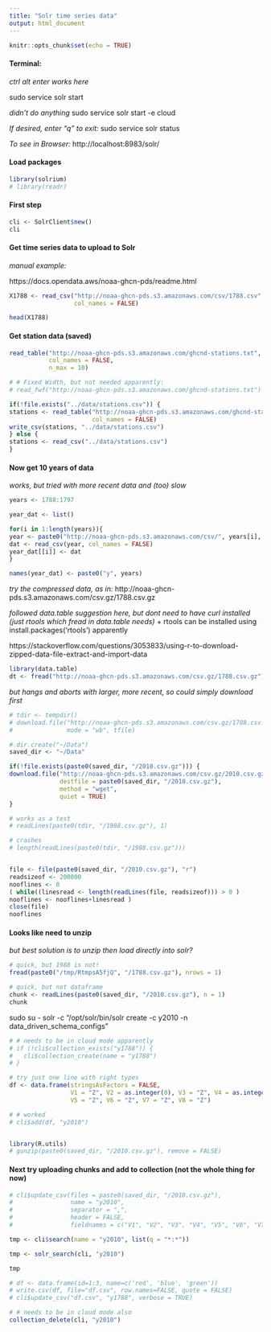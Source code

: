 ```yaml
---
title: "Solr time series data"
output: html_document
---
```


```r
knitr::opts_chunk$set(echo = TRUE)
```


#### Terminal:

*ctrl alt enter works here*

sudo service solr start

*didn't do anything*
sudo service solr start -e cloud

*If desired, enter "q" to exit:*
sudo service solr status

*To see in Browser:*
http://localhost:8983/solr/

#### Load packages

```r
library(solrium)
# library(readr)

```

#### First step

```r
cli <- SolrClient$new()
cli

```

#### Get time series data to upload to Solr

*manual example:*

https://docs.opendata.aws/noaa-ghcn-pds/readme.html


```r

X1788 <- read_csv("http://noaa-ghcn-pds.s3.amazonaws.com/csv/1788.csv", 
                  col_names = FALSE)

head(X1788)

```

#### Get station data (saved)

```r
read_table("http://noaa-ghcn-pds.s3.amazonaws.com/ghcnd-stations.txt", 
           col_names = FALSE,
           n_max = 10)

```


```r
# # Fixed Width, but not needed apparently:
# read_fwf("http://noaa-ghcn-pds.s3.amazonaws.com/ghcnd-stations.txt")

if(!file.exists("../data/stations.csv")) {
stations <- read_table("http://noaa-ghcn-pds.s3.amazonaws.com/ghcnd-stations.txt", 
                       col_names = FALSE)
write_csv(stations, "../data/stations.csv")
} else {
stations <- read_csv("../data/stations.csv")
}

```


#### Now get 10 years of data

*works, but tried with more recent data and (too) slow*
```r

years <- 1788:1797

year_dat <- list()

for(i in 1:length(years)){
year <- paste0("http://noaa-ghcn-pds.s3.amazonaws.com/csv/", years[i], ".csv")
dat <- read_csv(year, col_names = FALSE)
year_dat[[i]] <- dat
}

names(year_dat) <- paste0("y", years)

```

*try the compressed data, as in:*
http://noaa-ghcn-pds.s3.amazonaws.com/csv.gz/1788.csv.gz

*followed data.table suggestion here, but dont need to have curl installed (just rtools which fread in data.table needs)*
  + rtools can be installed using install.packages('rtools') apparently
  
https://stackoverflow.com/questions/3053833/using-r-to-download-zipped-data-file-extract-and-import-data


```r
library(data.table)
dt <- fread("http://noaa-ghcn-pds.s3.amazonaws.com/csv.gz/1788.csv.gz")

```

*but hangs and aborts with larger, more recent, so could simply download first*

```r

# tdir <- tempdir()
# download.file("http://noaa-ghcn-pds.s3.amazonaws.com/csv.gz/1788.csv.gz", 
#               mode = "wb", tfile)

# dir.create("~/Data")
saved_dir <- "~/Data"

if(!file.exists(paste0(saved_dir, "/2010.csv.gz"))) {
download.file("http://noaa-ghcn-pds.s3.amazonaws.com/csv.gz/2010.csv.gz", 
              destfile = paste0(saved_dir, "/2010.csv.gz"), 
              method = "wget", 
              quiet = TRUE)
}

# works as a test
# readLines(paste0(tdir, "/1988.csv.gz"), 1)

# crashes
# length(readLines(paste0(tdir, "/1988.csv.gz")))


file <- file(paste0(saved_dir, "/2010.csv.gz"), "r")
readsizeof <- 200000
nooflines <- 0
( while((linesread <- length(readLines(file, readsizeof))) > 0 )
nooflines <- nooflines+linesread )
close(file)
nooflines

```

#### Looks like need to unzip

*but best solution is to unzip then load directly into solr?*

```r

# quick, but 1988 is not!
fread(paste0("/tmp/RtmpsA5fjQ", "/1788.csv.gz"), nrows = 1)

# quick, but not dataframe
chunk <- readLines(paste0(saved_dir, "/2010.csv.gz"), n = 1)
chunk

```

sudo su - solr -c "/opt/solr/bin/solr create -c y2010 -n data_driven_schema_configs"

```r

# # needs to be in cloud mode apparently
# if (!cli$collection_exists("y1788")) {
#   cli$collection_create(name = "y1788")
# }

# try just one line with right types
df <- data.frame(stringsAsFactors = FALSE, 
                 V1 = "Z", V2 = as.integer(0), V3 = "Z", V4 = as.integer(0), 
                 V5 = "Z", V6 = "Z", V7 = "Z", V8 = "Z")

# # worked
# cli$add(df, "y2010")


library(R.utils)
# gunzip(paste0(saved_dir, "/2010.csv.gz"), remove = FALSE)

```

#### Next try uploading chunks and add to collection (not the whole thing for now)
```r

# cli$update_csv(files = paste0(saved_dir, "/2010.csv.gz"), 
#                name = "y2010",
#                separator = ",", 
#                header = FALSE,
#                fieldnames = c("V1", "V2", "V3", "V4", "V5", "V6", "V7", "V8"))

tmp <- cli$search(name = "y2010", list(q = "*:*"))

tmp <- solr_search(cli, "y2010")

tmp
```



```r

# df <- data.frame(id=1:3, name=c('red', 'blue', 'green'))
# write.csv(df, file="df.csv", row.names=FALSE, quote = FALSE)
# cli$update_csv("df.csv", "y1788", verbose = TRUE)

# # needs to be in cloud mode also
collection_delete(cli, "y2010")


```

